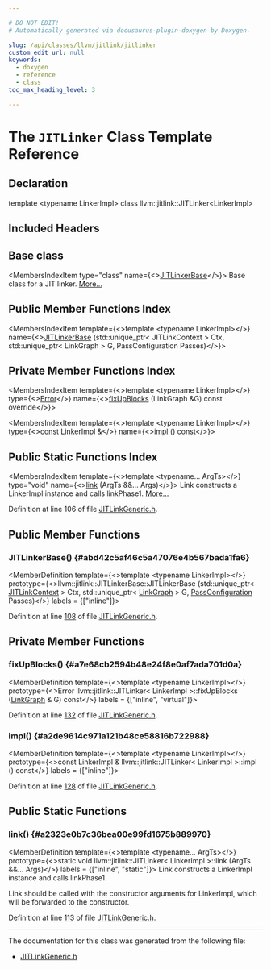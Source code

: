 ```yaml
---

# DO NOT EDIT!
# Automatically generated via docusaurus-plugin-doxygen by Doxygen.

slug: /api/classes/llvm/jitlink/jitlinker
custom_edit_url: null
keywords:
  - doxygen
  - reference
  - class
toc_max_heading_level: 3

---
```





# The `JITLinker` Class Template Reference

<DoxygenPage pluginConfig={pluginConfig}>



## Declaration

<CodeBlock>template &lt;typename LinkerImpl&gt;
class llvm::jitlink::JITLinker&lt;LinkerImpl&gt;</CodeBlock>

## Included Headers

<IncludesList>
<IncludesListItem
  filePath="ExecutionEngine/JITLink/JITLinkGeneric.h"
  permalink="/docs/api/files/lib/lib/executionengine/lib/executionengine/jitlink/jitlinkgeneric-h"
  isLocal="true" />
</IncludesList>

## Base class

<MembersIndex>

<MembersIndexItem
  type="class"
  name={<><a href="/docs/api/classes/llvm/jitlink/jitlinkerbase">JITLinkerBase</a></>}>
Base class for a JIT linker. <a href="/docs/api/classes/llvm/jitlink/jitlinkerbase/#details">More...</a>
</MembersIndexItem>

</MembersIndex>

## Public Member Functions Index

<MembersIndex>

<MembersIndexItem
  template={<>template &lt;typename LinkerImpl&gt;</>}
  name={<><a href="#abd42c5af46c5a47076e4b567bada1fa6">JITLinkerBase</a> (std::unique&#95;ptr&lt; JITLinkContext &gt; Ctx, std::unique&#95;ptr&lt; LinkGraph &gt; G, PassConfiguration Passes)</>}>
</MembersIndexItem>

</MembersIndex>

## Private Member Functions Index

<MembersIndex>

<MembersIndexItem
  template={<>template &lt;typename LinkerImpl&gt;</>}
  type={<><a href="/docs/api/classes/llvm/error">Error</a></>}
  name={<><a href="#a7e68cb2594b48e24f8e0af7ada701d0a">fixUpBlocks</a> (LinkGraph &amp;G) const override</>}>
</MembersIndexItem>

<MembersIndexItem
  template={<>template &lt;typename LinkerImpl&gt;</>}
  type={<><a href="/docs/api/files/lib/lib/target/lib/target/aarch64/aarch64promoteconstant-cpp/#a90f8350fecae261c25be85d38b451bff">const</a> LinkerImpl &amp;</>}
  name={<><a href="#a2de9614c971a121b48ce58816b722988">impl</a> () const</>}>
</MembersIndexItem>

</MembersIndex>

## Public Static Functions Index

<MembersIndex>

<MembersIndexItem
  template={<>template &lt;typename... ArgTs&gt;</>}
  type="void"
  name={<><a href="#a2323e0b7c36bea00e99fd1675b889970">link</a> (ArgTs &amp;&amp;... Args)</>}>
Link constructs a LinkerImpl instance and calls linkPhase1. <a href="#a2323e0b7c36bea00e99fd1675b889970">More...</a>
</MembersIndexItem>

</MembersIndex>


Definition at line 106 of file <a href="/docs/api/files/lib/lib/executionengine/lib/executionengine/jitlink/jitlinkgeneric-h">JITLinkGeneric.h</a>.

<SectionDefinition>

## Public Member Functions

### JITLinkerBase() {#abd42c5af46c5a47076e4b567bada1fa6}

<MemberDefinition
  template={<>template &lt;typename LinkerImpl&gt;</>}
  prototype={<>llvm::jitlink::JITLinkerBase::JITLinkerBase (std::unique&#95;ptr&lt; <a href="/docs/api/classes/llvm/jitlink/jitlinkcontext">JITLinkContext</a> &gt; Ctx, std::unique&#95;ptr&lt; <a href="/docs/api/classes/llvm/jitlink/linkgraph">LinkGraph</a> &gt; G, <a href="/docs/api/structs/llvm/jitlink/passconfiguration">PassConfiguration</a> Passes)</>}
  labels = {["inline"]}>

Definition at line <a href="/docs/api/files/lib/lib/executionengine/lib/executionengine/jitlink/jitlinkgeneric-h/#l00108">108</a> of file <a href="/docs/api/files/lib/lib/executionengine/lib/executionengine/jitlink/jitlinkgeneric-h">JITLinkGeneric.h</a>.
</MemberDefinition>

</SectionDefinition>

<SectionDefinition>

## Private Member Functions

### fixUpBlocks() {#a7e68cb2594b48e24f8e0af7ada701d0a}

<MemberDefinition
  template={<>template &lt;typename LinkerImpl&gt;</>}
  prototype={<>Error llvm::jitlink::JITLinker&lt; LinkerImpl &gt;::fixUpBlocks (<a href="/docs/api/classes/llvm/jitlink/linkgraph">LinkGraph</a> &amp; G) const</>}
  labels = {["inline", "virtual"]}>

Definition at line <a href="/docs/api/files/lib/lib/executionengine/lib/executionengine/jitlink/jitlinkgeneric-h/#l00132">132</a> of file <a href="/docs/api/files/lib/lib/executionengine/lib/executionengine/jitlink/jitlinkgeneric-h">JITLinkGeneric.h</a>.
</MemberDefinition>

### impl() {#a2de9614c971a121b48ce58816b722988}

<MemberDefinition
  template={<>template &lt;typename LinkerImpl&gt;</>}
  prototype={<>const LinkerImpl &amp; llvm::jitlink::JITLinker&lt; LinkerImpl &gt;::impl () const</>}
  labels = {["inline"]}>

Definition at line <a href="/docs/api/files/lib/lib/executionengine/lib/executionengine/jitlink/jitlinkgeneric-h/#l00128">128</a> of file <a href="/docs/api/files/lib/lib/executionengine/lib/executionengine/jitlink/jitlinkgeneric-h">JITLinkGeneric.h</a>.
</MemberDefinition>

</SectionDefinition>

<SectionDefinition>

## Public Static Functions

### link() {#a2323e0b7c36bea00e99fd1675b889970}

<MemberDefinition
  template={<>template &lt;typename... ArgTs&gt;</>}
  prototype={<>static void llvm::jitlink::JITLinker&lt; LinkerImpl &gt;::link (ArgTs &amp;&amp;... Args)</>}
  labels = {["inline", "static"]}>
Link constructs a LinkerImpl instance and calls linkPhase1.

Link should be called with the constructor arguments for LinkerImpl, which will be forwarded to the constructor.

Definition at line <a href="/docs/api/files/lib/lib/executionengine/lib/executionengine/jitlink/jitlinkgeneric-h/#l00113">113</a> of file <a href="/docs/api/files/lib/lib/executionengine/lib/executionengine/jitlink/jitlinkgeneric-h">JITLinkGeneric.h</a>.
</MemberDefinition>

</SectionDefinition>

<hr/>

The documentation for this class was generated from the following file:

<ul>
<li><a href="/docs/api/files/lib/lib/executionengine/lib/executionengine/jitlink/jitlinkgeneric-h">JITLinkGeneric.h</a></li>
</ul>

</DoxygenPage>
